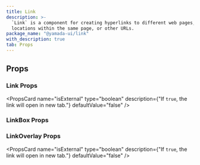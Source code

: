 ```yaml
---
title: Link
description: >-
  `Link` is a component for creating hyperlinks to different web pages,
  locations within the same page, or other URLs.
package_name: "@yamada-ui/link"
with_description: true
tab: Props
---
```


## Props

### Link Props

<PropsCard
  name="isExternal"
  type="boolean"
  description={"If `true`, the link will open in new tab."}
  defaultValue="false"
/>

### LinkBox Props

### LinkOverlay Props

<PropsCard
  name="isExternal"
  type="boolean"
  description={"If `true`, the link will open in new tab."}
  defaultValue="false"
/>
